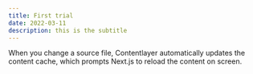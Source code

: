 ```yaml
---
title: First trial
date: 2022-03-11
description: this is the subtitle
---
```


When you change a source file, Contentlayer automatically updates the content cache, which prompts Next.js to reload the content on screen.
